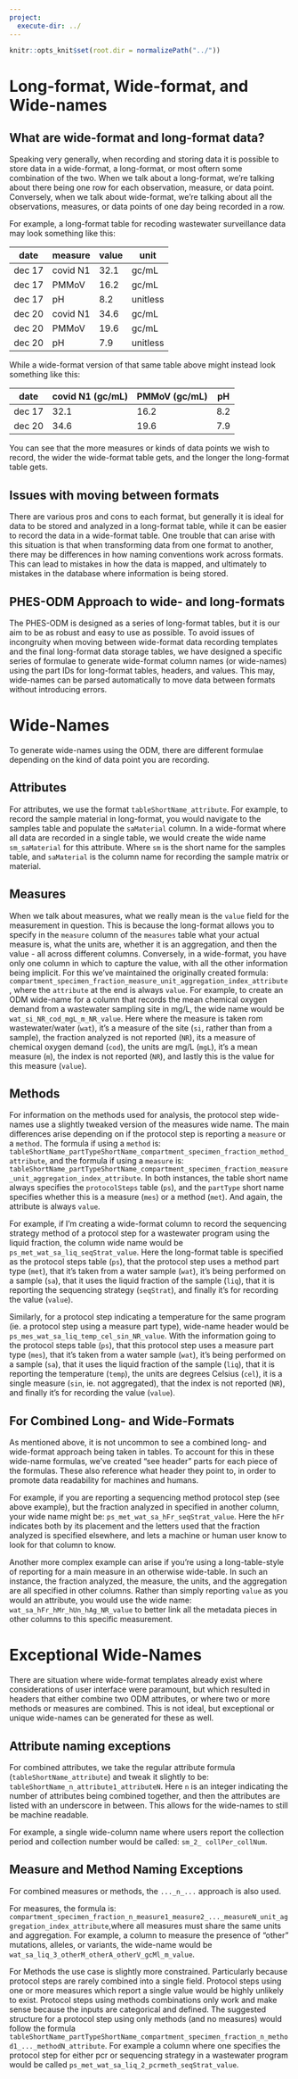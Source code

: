 ```yaml
---
project:
  execute-dir: ../
---
```

```r
knitr::opts_knit$set(root.dir = normalizePath("../"))
```
# Long-format, Wide-format, and Wide-names {.unnumbered}

## What are wide-format and long-format data?

Speaking very generally, when recording and storing data it is possible to store data in a wide-format, a long-format, or most oftern some combination of the two. When we talk about a long-format, we're talking about there being one row for each observation, measure, or data point. Conversely, when we talk about wide-format, we're talking about all the observations, measures, or data points of one day being recorded in a row. 

For example, a long-format table for recoding wastewater surveillance data may look something like this:

| date | measure | value | unit |
|------|---------|-------|------|
|dec 17| covid N1| 32.1  | gc/mL|
|dec 17| PMMoV   | 16.2  | gc/mL|
|dec 17| pH      | 8.2   | unitless|
|dec 20| covid N1| 34.6  | gc/mL|
|dec 20| PMMoV   | 19.6  | gc/mL|
|dec 20| pH      | 7.9   | unitless|

While a wide-format version of that same table above might instead look something like this:

| date | covid N1 (gc/mL) | PMMoV (gc/mL) | pH |
|------|------------------|---------------|----|
|dec 17|  32.1            | 16.2          | 8.2|
|dec 20|  34.6            | 19.6          | 7.9|

You can see that the more measures or kinds of data points we wish to record, the wider the wide-format table gets, and the longer the long-format table gets. 

## Issues with moving between formats

There are various pros and cons to each format, but generally it is ideal for data to be stored and analyzed in a long-format table, while it can be easier to record the data in a wide-format table. One trouble that can arise with this situation is that when transforming data from one format to another, there may be differences in how naming conventions work across formats. This can lead to mistakes in how the data is mapped, and ultimately to mistakes in the database where information is being stored.

## PHES-ODM Approach to wide- and long-formats

The PHES-ODM is designed as a series of long-format tables, but it is our aim to be as robust and easy to use as possible. To avoid issues of incongruity when moving between wide-format data recording templates and the final long-format data storage tables, we have designed a specific series of formulae to generate wide-format column names (or wide-names) using the part IDs for long-format tables, headers, and values. This may, wide-names can be parsed automatically to move data between formats without introducing errors.

# Wide-Names

To generate wide-names using the ODM, there are different formulae depending on the kind of data point you are recording.

## Attributes

For attributes, we use the format `tableShortName_attribute`. For example, to record the sample material in long-format, you would navigate to the samples table and populate the `saMaterial` column. In a wide-format where all data are recorded in a single table, we would create the wide name `sm_saMaterial` for this attribute. Where `sm` is the short name for the samples table, and `saMaterial` is the column name for recording the sample matrix or material.

## Measures

When we talk about measures, what we really mean is the `value` field for the measurement in question. This is because the long-format allows you to specify in the `measure` column of the `measures` table what your actual measure is, what the units are, whether it is an aggregation, and then the value - all across different columns. Conversely, in a wide-format, you have only one column in which to capture the value, with all the other information being implicit. For this we’ve maintained the originally created formula: `compartment_specimen_fraction_measure_unit_aggregation_index_attribute`, where the `attribute` at the end is always `value`. For example, to create an ODM wide-name for a column that records the mean chemical oxygen demand from a wastewater sampling site in mg/L, the wide name would be `wat_si_NR_cod_mgL_m_NR_value`. Here where the measure is taken rom wastewater/water (`wat`), it's a measure of the site (`si`, rather than from a sample), the fraction analyzed is not reported (`NR`), its a measure of chemical oxygen demand (`cod`), the units are mg/L (`mgL`), it's a mean measure (`m`), the index is not reported (`NR`), and lastly this is the value for this measure (`value`).

## Methods

For information on the methods used for analysis, the protocol step wide-names use a slightly tweaked version of the measures wide name. The main differences arise depending on if the protocol step is reporting a `measure` or a `method`. The formula if using a `method` is: `tableShortName_partTypeShortName_compartment_specimen_fraction_method_attribute`, and the formula if using a `measure` is: `tableShortName_partTypeShortName_compartment_specimen_fraction_measure_unit_aggregation_index_attribute`. In both instances, the table short name always specifies the `protocolSteps` table (`ps`), and the `partType` short name specifies whether this is a measure (`mes`) or a method (`met`). And again, the attribute is always `value`. 

For example, if I’m creating a wide-format column to record the sequencing strategy method of a protocol step for a wastewater program using the liquid fraction, the column wide name would be `ps_met_wat_sa_liq_seqStrat_value`. Here the long-format table is specified as the protocol steps table (`ps`), that the protocol step uses a method part type (`met`), that it's taken from a water sample (`wat`), it's being performed on a sample (`sa`), that it uses the liquid fraction of the sample (`liq`), that it is reporting the sequencing strategy (`seqStrat`), and finally it's for recording the value (`value`). 

Similarly, for a protocol step indicating a temperature for the same program (ie. a protocol step using a measure part type), wide-name header would be `ps_mes_wat_sa_liq_temp_cel_sin_NR_value`. With the information going to the protocol steps table (`ps`), that this protocol step uses a measure part type (`mes`), that it's taken from a water sample (`wat`), it's being performed on a sample (`sa`), that it uses the liquid fraction of the sample (`liq`), that it is reporting the temperature (`temp`), the units are degrees Celsius (`cel`), it is a single measure (`sin`, ie. not aggregated), that the index is not reported (`NR`), and finally it's for recording the value (`value`). 

## For Combined Long- and Wide-Formats

As mentioned above, it is not uncommon to see a combined long- and wide-format approach being taken in tables. To account for this in these wide-name formulas, we’ve created “see header” parts for each piece of the formulas. These also reference what header they point to, in order to promote data readability for machines and humans.

For example, if you are reporting a sequencing method protocol step (see above example), but the fraction analyzed in specified in another column, your wide name might be: `ps_met_wat_sa_hFr_seqStrat_value`. Here the `hFr` indicates both by its placement and the letters used that the fraction analyzed is specified elsewhere, and lets a machine or human user know to look for that column to know.

Another more complex example can arise if you're using a long-table-style of reporting for a main measure in an otherwise wide-table. In such an instance, the fraction analyzed, the measure, the units, and the aggregation are all specified in other columns. Rather than simply reporting `value` as you would an attribute, you would use the wide name: `wat_sa_hFr_hMr_hUn_hAg_NR_value` to better link all the metadata pieces in other columns to this specific measurement.

# Exceptional Wide-Names

There are situation where wide-format templates already exist where considerations of user interface were paramount, but which resulted in headers that either combine two ODM attributes, or where two or more methods or measures are combined. This is not ideal, but exceptional or unique wide-names can be generated for these as well.

## Attribute naming exceptions

For combined attributes, we take the regular attribute formula (`tableShortName_attribute`) and tweak it slightly to be: `tableShortName_n_attribute1_attributeN`. Here `n` is an integer indicating the number of attributes being combined together, and then the attributes are listed with an underscore in between. This allows for the wide-names to still be machine readable. 

For example, a single wide-column name where users report the collection period and collection number would be called: `sm_2_ collPer_collNum`.

## Measure and Method Naming Exceptions

For combined measures or methods, the `..._n_...` approach is also used.

For measures, the formula is: `compartment_specimen_fraction_n_measure1_measure2_..._measureN_unit_aggregation_index_attribute`,where all measures must share the same units and aggregation. For example, a column to measure the presence of “other” mutations, alleles, or variants, the wide-name would be  `wat_sa_liq_3_otherM_otherA_otherV_gcMl_m_value`.

For Methods the use case is slightly more constrained. Particularly because protocol steps are rarely combined into a single field. Protocol steps using one or more measures which report a single value would be highly unlikely to exist. Protocol steps using methods combinations only work and make sense because the inputs are categorical and defined. The suggested structure for a protocol step using only methods (and no measures) would follow the formula
`tableShortName_partTypeShortName_compartment_specimen_fraction_n_method1_..._methodN_attribute`.
For example a column where one specifies the protocol step for either pcr or sequencing strategy in a wastewater program would be called `ps_met_wat_sa_liq_2_pcrmeth_seqStrat_value`.





